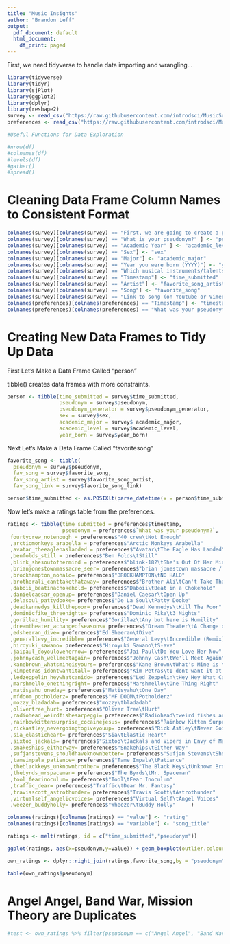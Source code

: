 ```yaml
---
title: "Music Insights"
author: "Brandon Leff"
output:
  pdf_document: default
  html_document:
    df_print: paged
---
```


First, we need tidyverse to handle data importing and wrangling...

```r
library(tidyverse)
library(tidyr)
library(sjPlot)
library(ggplot2)
library(dplyr)
library(reshape2)
survey <- read_csv("https://raw.githubusercontent.com/introdsci/MusicSurvey/master/music-survey.csv")
preferences <- read_csv("https://raw.githubusercontent.com/introdsci/MusicSurvey/master/preferences-survey.csv")
```

```r
#Useful Functions for Data Exploration

#nrow(df)
#colnames(df)
#levels(df)
#gather()
#spread()
```

# Cleaning Data Frame Column Names to Consistent Format

```r
colnames(survey)[colnames(survey) == "First, we are going to create a pseudonym for you to keep this survey anonymous (more or less). Which pseudonym generator would you prefer?"] <- "pseudonym_generator"
colnames(survey)[colnames(survey) == "What is your pseudonym?" ] <- "pseudonym"
colnames(survey)[colnames(survey) == "Academic Year" ] <- "academic_level"
colnames(survey)[colnames(survey) == "Sex"] <- "sex"
colnames(survey)[colnames(survey) == "Major"] <- "academic_major"
colnames(survey)[colnames(survey) == "Year you were born (YYYY)"] <- "year_born"
colnames(survey)[colnames(survey) == "Which musical instruments/talents do you play? (Select all that apply)"] <- "instrument_list"
colnames(survey)[colnames(survey) == "Timestamp"] <- "time_submitted"
colnames(survey)[colnames(survey) == "Artist"] <- "favorite_song_artist"
colnames(survey)[colnames(survey) == "Song"] <- "favorite_song"
colnames(survey)[colnames(survey) == "Link to song (on Youtube or Vimeo)"] <- "favorite_song_link"
colnames(preferences)[colnames(preferences) == "Timestamp"] <- "timestamp"
colnames(preferences)[colnames(preferences) == "What was your pseudonym"] <- "pseudonym"
```

# Creating New Data Frames to Tidy Up Data

First Let's Make a Data Frame Called "person"

tibble() creates data frames with more constraints.

```r
person <- tibble(time_submitted = survey$time_submitted,
                 pseudonym = survey$pseudonym, 
                 pseudonym_generator = survey$pseudonym_generator, 
                 sex = survey$sex, 
                 academic_major = survey$ academic_major, 
                 academic_level = survey$academic_level, 
                 year_born = survey$year_born)
```

Next Let's Make a Data Frame Called "favoritesong"

```r
favorite_song <- tibble(
  pseudonym = survey$pseudonym, 
  fav_song = survey$favorite_song, 
  fav_song_artist = survey$favorite_song_artist, 
  fav_song_link = survey$favorite_song_link)
```

```r
person$time_submitted <- as.POSIXlt(parse_datetime(x = person$time_submitted, format = "%m/%d/%y %H:%M"))
```

Now let's make a ratings table from the preferences.

```r
ratings <- tibble(time_submitted = preferences$timestamp,
                  pseudonym = preferences$`What was your pseudonym?`,
 fourtycrew_notenough = preferences$"40 crew\tNot Enough"                              
 ,arcticmonkeys_arabella = preferences$"Arctic Monkeys Arabella"                          
 ,avatar_theeaglehaslanded = preferences$"Avatar\tThe Eagle Has Landed"                     
 ,benfolds_still = preferences$"Ben Folds\tStill"                                 
 ,blink_shesoutofhermind = preferences$"blink-182\tShe's Out Of Her Mind"
 ,brianjonestownmassacre_seer= preferences$"brian jonestown massacre / sarabeth tucek\tSeer"  
 ,brockhampton_nohalo= preferences$"BROCKHAMPTON\tNO HALO"                            
 ,brotherali_canttakethataway= preferences$"Brother Ali\tCan't Take That Away"                
 ,daboii_beatinachokehold= preferences$"Daboii\tBeat in a Chokehold"                      
 ,danielcaesar_openup= preferences$"Daniel Caesar\tOpen Up"                           
 ,delasoul_pattydooke= preferences$"De La Soul\tPatty Dooke"                          
 ,deadkennedys_killthepoor= preferences$"Dead Kennedys\tKill The Poor"                     
 ,dominicfike_threenights= preferences$"Dominic Fike\t3 Nights"                           
 ,gorillaz_humility= preferences$"Gorillaz\tAny but here is Humility"               
 ,dreamtheater_achangeofseasons= preferences$"Dream Theater\tA Change of Seasons"               
 ,edsheeran_dive= preferences$"Ed Sheeran\tDive"                                 
 ,generallevy_incredible= preferences$"General Levy\tIncredible (Remix)"                 
 ,hiroyuki_sawano= preferences$"Hiroyuki Sawano\tS-ave"                           
 ,jaipaul_doyoulovehernow= preferences$"Jai Paul\tDo You Love Her Now"                    
 ,johnnycash_wellmeetagain= preferences$"Johnny Cash\tWe'll Meet Again"                    
 ,kanebrown_whatsmineisyours= preferences$"Kane Brown\tWhat's Mine is Yours"                 
 ,kimpetras_idontwantitall= preferences$"Kim Petras\tI dont want it at all"                
 ,ledzeppelin_heywhatcanido= preferences$"Led Zeppelin\tHey Hey What Can I Do"              
 ,marshmello_onethingright= preferences$"Marshmello\tOne Thing Right"                      
 ,matisyahu_oneday= preferences$"Matisyahu\tOne Day"                               
 ,mfdoom_potholderz= preferences$"MF DOOM\tPotholderz"                              
 ,mozzy_bladadah= preferences$"mozzy\tbladadah"                                  
 ,olivertree_hurt= preferences$"Oliver Tree\tHurt"                                
 ,radiohead_weirdfishesarpeggi= preferences$"Radiohead\tweird fishes arpeggi"                  
 ,rainbowkittensurprise_cocainejesus= preferences$"Rainbow Kitten Surprise\tCocaine Jesus"           
 ,rickastley_nevergoingtogiveyouup= preferences$"Rick Astley\tNever Going to Give You Up"          
 ,sia_elasticheart= preferences$"Sia\tElastic Heart"                               
 ,sixtoo_jackals= preferences$"Sixtoo\tJackals and Vipers in Envy of Man [Album]"
 ,snakeships_eitherway= preferences$"Snakehips\tEither Way"                            
 ,sufjanstevens_shouldhaveknownbetter= preferences$"Sufjan Stevens\tShould Have Known Better"         
 ,tameimpala_patience= preferences$"Tame Impala\tPatience"                            
 ,theblackkeys_unknownbrother= preferences$"The Black Keys\tUnknown Brother"                  
 ,thebyrds_mrspaceman= preferences$"The Byrds\tMr. Spaceman"                          
 ,tool_fearinoculum= preferences$"Tool\tFear Inoculum"                              
 ,traffic_dear= preferences$"Traffic\tDear Mr. Fantasy"                        
 ,travisscott_astrothunder= preferences$"Travis Scott\tAstrothunder"                       
 ,virtualself_angelicvoices= preferences$"Virtual Self\tAngel Voices"                       
 ,weezer_buddyholly= preferences$"Wheezer\tBuddy Holly"     )
```

```r
colnames(ratings)[colnames(ratings) == "value"] <- "rating"
colnames(ratings)[colnames(ratings) == "variable"] <- "song_title"
```

```r
ratings <- melt(ratings, id = c("time_submitted","pseudonym"))
```

```r
ggplot(ratings, aes(x=pseudonym,y=value)) + geom_boxplot(outlier.colour = "red") + coord_flip()
```

```r
own_ratings <- dplyr::right_join(ratings,favorite_song,by = "pseudonym")
```

```r
table(own_ratings$pseudonym)
```

# Angel Angel, Band War, Mission Theory are Duplicates

```r
#test <- own_ratings %>% filter(pseudonym == c("Angel Angel", "Band War", "Mission Theory"))
```



